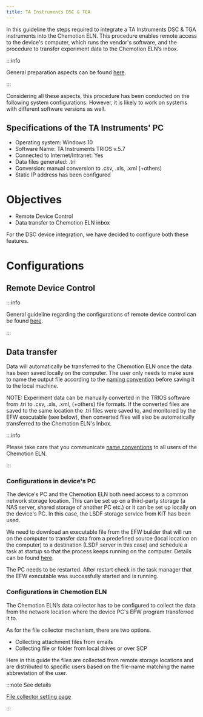 ```yaml
---
title: TA Instruments DSC & TGA
---
```


In this guideline the steps required to integrate a TA Instruments DSC & TGA instruments into the Chemotion ELN.
This procedure enables remote access to the device's computer, which runs the vendor's software, and the procedure to transfer experiment data to the Chemotion ELN’s inbox.

:::info

General preparation aspects can be found [here](../../devices#general-preparation-aspects).

:::

Considering all these aspects, this procedure has been conducted on the following system configurations.
However, it is likely to work on systems with different software versions as well.

## Specifications of the TA Instruments' PC

- Operating system: Windows 10
- Software Name: TA Instruments TRIOS v.5.7
- Connected to Internet/Intranet: Yes
- Data files generated: .tri
- Conversion: manual conversion to .csv, .xls, .xml (+others)
- Static IP address has been configured

# Objectives

- Remote Device Control
- Data transfer to Chemotion ELN inbox

For the DSC device integration, we have decided to configure both these features.

# Configurations

## Remote Device Control

:::info

General guideline regarding the configurations of remote device control can be found [here](../configurations/remote_control).

:::

## Data transfer

Data will automatically be transferred to the Chemotion ELN once the data has been saved locally on the computer.
The user only needs to make sure to name the output file according to the [naming convention](../../devices#name-conventions) before saving it to the local machine.

NOTE: Experiment data can be manually converted in the TRIOS software from .tri to .csv, .xls, .xml, (+others) file formats.
If the converted files are saved to the same location the .tri files were saved to, and monitored by the EFW executable (see below), then converted files will also be automatically transferred to the Chemotion ELN's Inbox.

:::info

Please take care that you communicate [name conventions](../../devices#name-conventions) to all users of the Chemotion ELN.

:::

### Configurations in device's PC

The device's PC and the Chemotion ELN both need access to a common network storage location.
This can be set up on a third-party storage (a NAS server, shared storage of another PC etc.) or it can be set up locally on the device's PC.
In this case, the LSDF storage service from KIT has been used.

We need to download an executable file from the EFW builder that will run on the computer to transfer data from a predefined source (local location on the computer) to a destination (LSDF server in this case) and schedule a task at startup so that the process keeps running on the computer.
Details can be found [here](../configurations/data_transfer).

The PC needs to be restarted.
After restart check in the task manager that the EFW executable was successfully started and is running.

### Configurations in Chemotion ELN

The Chemotion ELN’s data collector has to be configured to collect the data from the network location where the device PC's EFW program transferred it to.

As for the file collector mechanism, there are two options.

- Collecting attachment files from emails
- Collecting file or folder from local drives or over SCP

Here in this guide the files are collected from remote storage locations and are distributed to specific users based on the file-name matching the name abbreviation of the user.

:::note See details

[File collector setting page](../../install_configure/configuration#file-collection)

:::
